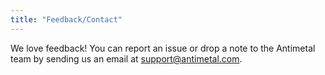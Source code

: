 ```yaml
---
title: "Feedback/Contact"
---
```


We love feedback! You can report an issue or drop a note to the Antimetal team by sending us an email at support@antimetal.com.